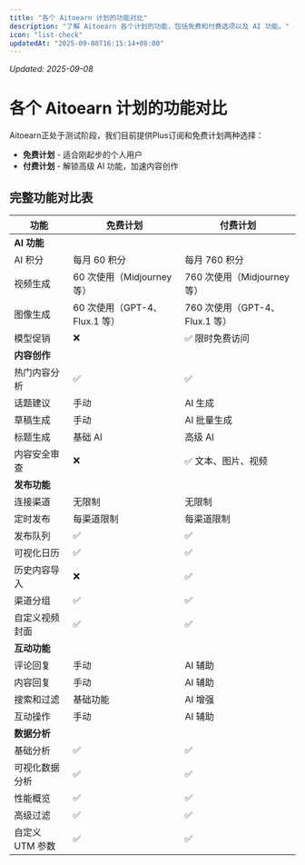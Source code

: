 ```yaml
---
title: "各个 Aitoearn 计划的功能对比"
description: "了解 Aitoearn 各个计划的功能，包括免费和付费选项以及 AI 功能。"
icon: "list-check"
updatedAt: "2025-09-08T16:15:14+08:00"
---
```

<!-- UPDATED_AT -->
_Updated: 2025-09-08_

# 各个 Aitoearn 计划的功能对比

Aitoearn正处于测试阶段，我们目前提供Plus订阅和免费计划两种选择：

- **免费计划** - 适合刚起步的个人用户
- **付费计划** - 解锁高级 AI 功能，加速内容创作

## 完整功能对比表

| 功能 | 免费计划 | 付费计划 |
|------|---------|---------|
| **AI 功能** |  |  |
| AI 积分 | <Tooltip tip="每月签到，最高可得">每月 60 积分</Tooltip> | <Tooltip tip="每月直接送 700 积分，再加上签到 60 积分">每月 760 积分</Tooltip> |
| 视频生成 | <Tooltip tip="所有AI功能价格明细表">60 次使用（Midjourney 等）</Tooltip> | <Tooltip tip="所有AI功能价格明细表">760 次使用（Midjourney 等）</Tooltip> |
| 图像生成 | <Tooltip tip="所有AI功能价格明细表">60 次使用（GPT-4、Flux.1 等）</Tooltip> | <Tooltip tip="所有AI功能价格明细表">760 次使用（GPT-4、Flux.1 等）</Tooltip> |
| 模型促销 | ❌ | ✅ 限时免费访问 |
| **内容创作** |  |  |
| 热门内容分析 | ✅ | ✅ |
| 话题建议 | 手动 | <Tooltip tip="即将推出">AI 生成</Tooltip> |
| 草稿生成 | 手动 | <Tooltip tip="即将推出">AI 批量生成</Tooltip> |
| 标题生成 | <Tooltip tip="支持 Gemini-2.5、GPT-5 等模型">基础 AI</Tooltip> | <Tooltip tip="支持 Gemini-2.5、GPT-5 等模型">高级 AI</Tooltip> |
| 内容安全审查 | ❌ | <Tooltip tip="即将推出">✅ 文本、图片、视频</Tooltip> |
| **发布功能** |  |  |
| 连接渠道 | 无限制 | 无限制 |
| 定时发布 | 每渠道限制 | 每渠道限制 |
| 发布队列 | <Tooltip tip="创建可重新排列或打乱的发布队列">✅</Tooltip> | <Tooltip tip="创建可重新排列或打乱的发布队列">✅</Tooltip> |
| 可视化日历 | <Tooltip tip="以周或月为单位可视化内容发布计划">✅</Tooltip> | <Tooltip tip="以周或月为单位可视化内容发布计划">✅</Tooltip> |
| 历史内容导入 | ❌ | <Tooltip tip="导入历史内容并重复使用">✅</Tooltip> |
| 渠道分组 | <Tooltip tip="将渠道分组以便在发布时批量选择">✅</Tooltip> | <Tooltip tip="将渠道分组以便在发布时批量选择">✅</Tooltip> |
| 自定义视频封面 | <Tooltip tip="从视频中选择一帧作为封面">✅</Tooltip> | <Tooltip tip="从视频中选择一帧作为封面">✅</Tooltip> |
| **互动功能** |  |  |
| 评论回复 | 手动 | AI 辅助 |
| 内容回复 | 手动 | AI 辅助 |
| 搜索和过滤 | 基础功能 | AI 增强 |
| 互动操作 | <Tooltip tip="点赞、收藏、关注等">手动</Tooltip> | AI 辅助 |
| **数据分析** |  |  |
| 基础分析 | <Tooltip tip="单个帖子的基础互动数据">✅</Tooltip> | <Tooltip tip="单个帖子的基础互动数据">✅</Tooltip> |
| 可视化数据分析 | ✅ | ✅ |
| 性能概览 | <Tooltip tip="包括互动和展示量在内的关键指标概览">✅</Tooltip> | <Tooltip tip="包括互动和展示量在内的关键指标概览">✅</Tooltip> |
| 高级过滤 | ✅ | ✅ |
| 自定义 UTM 参数 | ✅ | ✅ |
